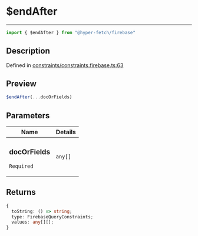 

# $endAfter

<div class="api-docs__separator" data-reactroot="">

---

</div><div class="api-docs__import" data-reactroot="">

```ts
import { $endAfter } from "@hyper-fetch/firebase"
```

</div><div class="api-docs__section">

## Description

</div><div class="api-docs__description"><span class="api-docs__do-not-parse">



</span></div><p class="api-docs__definition">

Defined in [constraints/constraints.firebase.ts:63](https://github.com/BetterTyped/hyper-fetch/blob/c3e2c45/packages/adapter-firebase/src/constraints/constraints.firebase.ts#L63)

</p><div class="api-docs__section">

## Preview

</div><div class="api-docs__preview fn">

```ts
$endAfter(...docOrFields)
```

</div><div class="api-docs__section">

## Parameters

</div><div class="api-docs__parameters"><table><thead><tr><th>Name</th><th>Details</th></tr></thead><tbody><tr param-data="docOrFields"><td class="api-docs__param-name required">

### docOrFields 

`Required`

</td><td class="api-docs__param-type">

`any[]`

</td></tr></tbody></table></div><div class="api-docs__section">

## Returns

</div><div class="api-docs__returns">

```ts
{
  toString: () => string;
  type: FirebaseQueryConstraints;
  values: any[][];
}
```

</div>